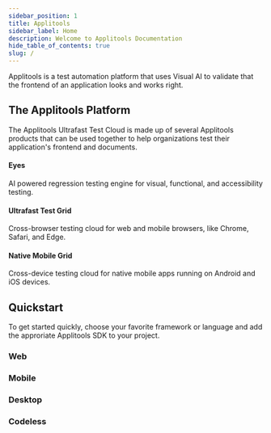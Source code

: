 ```yaml
---
sidebar_position: 1
title: Applitools
sidebar_label: Home
description: Welcome to Applitools Documentation
hide_table_of_contents: true
slug: /
---
```



Applitools is a test automation platform that uses Visual AI to validate that the frontend of an application looks and works right. 

## The Applitools Platform

The Applitools Ultrafast Test Cloud is made up of several Applitools products that can be used together to help organizations test their application's frontend and documents.

<div className="">
  <div className="row">
     <div class="col col--4">
      <Link class="card" to="/platform/applitools-eyes">
        <div class="card__body">
          <EyesIcon title="Eyes Icon" style={{maxWidth:'50px', maxHeight:'50px'}}/>
          <h4>Eyes</h4>
          <p>AI powered regression testing engine for visual, functional, and accessibility testing.</p>
        </div>
      </Link>
    </div>
    <div class="col col--4">
      <Link class="card" to="/platform/applitools-ufg">
        <div class="card__body">
          <UFGIcon title="UFG Icon" style={{maxWidth:'50px', maxHeight:'50px'}}/>
          <h4>Ultrafast Test Grid</h4>
          <p>Cross-browser testing cloud for web and mobile browsers, like Chrome, Safari, and Edge.</p>
        </div>
      </Link>
    </div>
    <div class="col col--4">
      <Link class="card" to="/platform/applitools-nmg">
        <div class="card__body">
        <NMGIcon title="NMG Icon" style={{maxWidth:'50px', maxHeight:'50px'}}/>
          <h4>Native Mobile Grid</h4>
           <p>Cross-device testing cloud for native mobile apps running on Android and iOS devices.</p>
        </div>
      </Link>
    </div>
  </div>
 </div>

## Quickstart
To get started quickly, choose your favorite framework or language and add the approriate Applitools SDK to your project.
### Web 

<WebFrameworks />

### Mobile 

<MobileFrameworks />

### Desktop 

<DesktopFrameworks />

### Codeless 

<Codeless />


